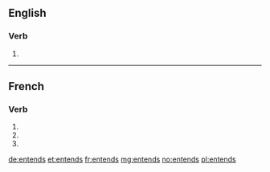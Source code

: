 ==English==

===Verb===
{{head|en|verb form}}

# {{en-third-person singular of|entend}}

----

==French==

===Verb===
{{head|fr|verb form}}

# {{inflection of|entendre||1|s|pres|indc|lang=fr}}
# {{inflection of|entendre||2|s|pres|indc|lang=fr}}
# {{inflection of|entendre||2|s|impr|lang=fr}}

[[de:entends]]
[[et:entends]]
[[fr:entends]]
[[mg:entends]]
[[no:entends]]
[[pl:entends]]